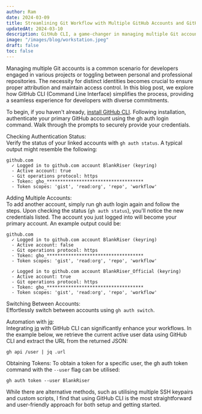 ```yaml
---
author: Ram
date: 2024-03-09
title: Streamlining Git Workflow with Multiple GitHub Accounts and GitHub CLI
updatedAt: 2024-03-10
description: GitHub CLI, a game-changer in managing multiple Git accounts, simplifies setup and account switching with finesse. 
image: "/images/blog/workstation.jpeg"
draft: false
toc: false
---
```


Managing multiple Git accounts is a common scenario for developers engaged in various projects or toggling between personal and professional repositories. The necessity for distinct identities becomes crucial to ensure proper attribution and maintain access control. In this blog post, we explore how GitHub CLI (Command Line Interface) simplifies the process, providing a seamless experience for developers with diverse commitments.

To begin, if you haven't already, [install GitHub CLI](https://cli.github.com/). Following installation, authenticate your primary GitHub account using the gh auth login command. Walk through the prompts to securely provide your credentials.

Checking Authentication Status: <br/>
Verify the status of your linked accounts with `gh auth status`. A typical output might resemble the following:

```shellscript title="gh auth status"
github.com
  ✓ Logged in to github.com account BlankRiser (keyring)
  - Active account: true
  - Git operations protocol: https
  - Token: gho_************************************
  - Token scopes: 'gist', 'read:org', 'repo', 'workflow'
```
Adding Multiple Accounts: <br/>
To add another account, simply run gh auth login again and follow the steps. Upon checking the status (`gh auth status`), you'll notice the new credentials listed. The account you just logged into will become your primary account. An example output could be:

```shellscript title="gh auth status"
github.com
  ✓ Logged in to github.com account BlankRiser (keyring)
  - Active account: false
  - Git operations protocol: https
  - Token: gho_************************************
  - Token scopes: 'gist', 'read:org', 'repo', 'workflow'
    
  ✓ Logged in to github.com account BlankRiser_Official (keyring)
  - Active account: true
  - Git operations protocol: https
  - Token: gho_************************************
  - Token scopes: 'gist', 'read:org', 'repo', 'workflow'
```

Switching Between Accounts: <br/>
Effortlessly switch between accounts using `gh auth switch`.

Automation with [jq](https://jqlang.github.io/jq/): <br/>
Integrating [jq](https://jqlang.github.io/jq/) with GitHub CLI can significantly enhance your workflows. In the example below, we retrieve the current active user data using GitHub CLI and extract the URL from the returned JSON:

```shellscript
gh api /user | jq .url 
```

Obtaining Tokens: 
To obtain a token for a specific user, the gh auth token command with the `--user` flag can be utilised:
```shellscript
gh auth token --user BlankRiser
```

While there are alternative methods, such as utilising multiple SSH keypairs and custom scripts, I find that using GitHub CLI is the most straightforward and user-friendly approach for both setup and getting started.